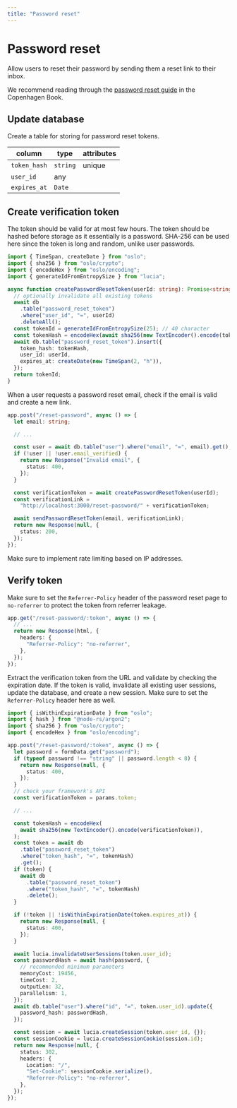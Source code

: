 ```yaml
---
title: "Password reset"
---
```


# Password reset

Allow users to reset their password by sending them a reset link to their inbox.

We recommend reading through the [password reset guide](https://thecopenhagenbook.com/password-reset) in the Copenhagen Book.

## Update database

Create a table for storing for password reset tokens.

| column       | type     | attributes |
| ------------ | -------- | ---------- |
| `token_hash` | `string` | unique     |
| `user_id`    | any      |            |
| `expires_at` | `Date`   |            |

## Create verification token

The token should be valid for at most few hours. The token should be hashed before storage as it essentially is a password. SHA-256 can be used here since the token is long and random, unlike user passwords.

```ts
import { TimeSpan, createDate } from "oslo";
import { sha256 } from "oslo/crypto";
import { encodeHex } from "oslo/encoding";
import { generateIdFromEntropySize } from "lucia";

async function createPasswordResetToken(userId: string): Promise<string> {
  // optionally invalidate all existing tokens
  await db
    .table("password_reset_token")
    .where("user_id", "=", userId)
    .deleteAll();
  const tokenId = generateIdFromEntropySize(25); // 40 character
  const tokenHash = encodeHex(await sha256(new TextEncoder().encode(tokenId)));
  await db.table("password_reset_token").insert({
    token_hash: tokenHash,
    user_id: userId,
    expires_at: createDate(new TimeSpan(2, "h")),
  });
  return tokenId;
}
```

When a user requests a password reset email, check if the email is valid and create a new link.

```ts
app.post("/reset-password", async () => {
  let email: string;

  // ...

  const user = await db.table("user").where("email", "=", email).get();
  if (!user || !user.email_verified) {
    return new Response("Invalid email", {
      status: 400,
    });
  }

  const verificationToken = await createPasswordResetToken(userId);
  const verificationLink =
    "http://localhost:3000/reset-password/" + verificationToken;

  await sendPasswordResetToken(email, verificationLink);
  return new Response(null, {
    status: 200,
  });
});
```

Make sure to implement rate limiting based on IP addresses.

## Verify token

Make sure to set the `Referrer-Policy` header of the password reset page to `no-referrer` to protect the token from referrer leakage.

```ts
app.get("/reset-password/:token", async () => {
  // ...
  return new Response(html, {
    headers: {
      "Referrer-Policy": "no-referrer",
    },
  });
});
```

Extract the verification token from the URL and validate by checking the expiration date. If the token is valid, invalidate all existing user sessions, update the database, and create a new session. Make sure to set the `Referrer-Policy` header here as well.

```ts
import { isWithinExpirationDate } from "oslo";
import { hash } from "@node-rs/argon2";
import { sha256 } from "oslo/crypto";
import { encodeHex } from "oslo/encoding";

app.post("/reset-password/:token", async () => {
  let password = formData.get("password");
  if (typeof password !== "string" || password.length < 8) {
    return new Response(null, {
      status: 400,
    });
  }
  // check your framework's API
  const verificationToken = params.token;

  // ...

  const tokenHash = encodeHex(
    await sha256(new TextEncoder().encode(verificationToken)),
  );
  const token = await db
    .table("password_reset_token")
    .where("token_hash", "=", tokenHash)
    .get();
  if (token) {
    await db
      .table("password_reset_token")
      .where("token_hash", "=", tokenHash)
      .delete();
  }

  if (!token || !isWithinExpirationDate(token.expires_at)) {
    return new Response(null, {
      status: 400,
    });
  }

  await lucia.invalidateUserSessions(token.user_id);
  const passwordHash = await hash(password, {
    // recommended minimum parameters
    memoryCost: 19456,
    timeCost: 2,
    outputLen: 32,
    parallelism: 1,
  });
  await db.table("user").where("id", "=", token.user_id).update({
    password_hash: passwordHash,
  });

  const session = await lucia.createSession(token.user_id, {});
  const sessionCookie = lucia.createSessionCookie(session.id);
  return new Response(null, {
    status: 302,
    headers: {
      Location: "/",
      "Set-Cookie": sessionCookie.serialize(),
      "Referrer-Policy": "no-referrer",
    },
  });
});
```
